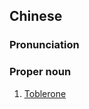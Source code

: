 ==Chinese==
{{zh-forms|type=23}}

===Pronunciation===
{{zh-pron
|m=sānjiǎo qiǎokèlì
|cat=pn
}}

===Proper noun===
{{zh-proper noun}}

# [[Toblerone]]

{{zh-cat|Sweets}}